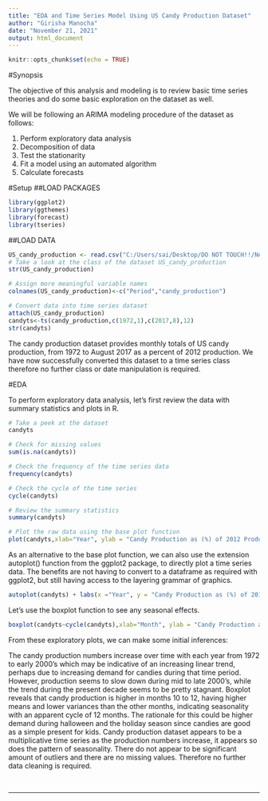 ---
title: "EDA and Time Series Model Using US Candy Production Dataset"
author: "Girisha Manocha"
date: "November 21, 2021"
output: html_document
---

```{r setup, include=FALSE}
knitr::opts_chunk$set(echo = TRUE)
```

#Synopsis

The objective of this analysis and modeling is to review basic time series theories and do some basic exploration on the dataset as well.

We will be following an ARIMA modeling procedure of the dataset as follows:

1. Perform exploratory data analysis
2. Decomposition of data
3. Test the stationarity
4. Fit a model using an automated algorithm
5. Calculate forecasts



#Setup
##LOAD PACKAGES

```{r, message=FALSE,warning=FALSE}
library(ggplot2)
library(ggthemes)
library(forecast)
library(tseries)
```



##LOAD DATA

```{r, message=FALSE}
US_candy_production <- read.csv("C:/Users/sai/Desktop/DO NOT TOUCH!!/New folder/st joseph/BDA-sem3/candy_production.csv")
# Take a look at the class of the dataset US_candy_production
str(US_candy_production)

# Assign more meaningful variable names
colnames(US_candy_production)<-c("Period","candy_production")

# Convert data into time series dataset
attach(US_candy_production)
candyts<-ts(candy_production,c(1972,1),c(2017,8),12)
str(candyts)

```

The candy production dataset provides monthly totals of US candy production, from 1972 to August 2017 as a percent of 2012 production. We have now successfully converted this dataset to a time series class therefore no further class or date manipulation is required.

#EDA

To perform exploratory data analysis, let's first review the data with summary statistics and plots in R.

```{r,message=FALSE}
# Take a peek at the dataset
candyts

# Check for missing values
sum(is.na(candyts))

# Check the frequency of the time series data
frequency(candyts)

# Check the cycle of the time series
cycle(candyts)

# Review the summary statistics
summary(candyts)

# Plot the raw data using the base plot function
plot(candyts,xlab="Year", ylab = "Candy Production as (%) of 2012 Production",main="Monthly US Candy Production from 1972 to 2017")
```

As an alternative to the base plot function,  we can also use the extension autoplot() function from the ggplot2 package, to directly plot a time series data. The benefits are not having to convert to a dataframe as required with ggplot2, but still having access to the layering grammar of graphics.

```{r, message = FALSE}
autoplot(candyts) + labs(x ="Year", y = "Candy Production as (%) of 2012 Production", title="Monthly US Candy Production from 1972 to 2017") + theme_classic()
```

Let's use the boxplot function to see any seasonal effects.

```{r,warning=FALSE,message=FALSE}
boxplot(candyts~cycle(candyts),xlab="Month", ylab = "Candy Production as (%) of 2012 Production" ,main ="Monthly US Candy Production from 1972 to 2017")
```

From these exploratory plots, we can make some initial inferences:

The candy production numbers increase over time with each year from 1972 to early 2000's which may be indicative of an increasing linear trend, perhaps due to increasing demand for candies during that time period. However, production seems to slow down during mid to late 2000's, while the trend during the present decade seems to be pretty stagnant.
Boxplot reveals that candy production is higher in months 10 to 12, having higher means and lower variances than the other months, indicating seasonality with an apparent cycle of 12 months. The rationale for this could be higher demand during halloween and the holiday season since candies are good as a simple present for kids.
Candy production dataset appears to be a multiplicative time series as the production numbers increase, it appears so does the pattern of seasonality.
There do not appear to be significant amount of outliers and there are no missing values. Therefore no further data cleaning is required.

<br/>
<hr/>
<br/>